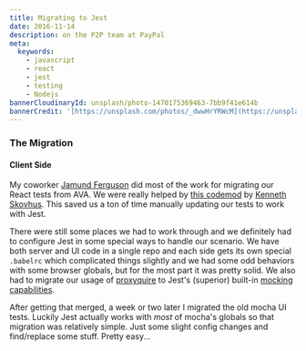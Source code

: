 ```yaml
---
title: Migrating to Jest
date: 2016-11-14
description: on the P2P team at PayPal
meta:
  keywords:
    - javascript
    - react
    - jest
    - testing
    - Nodejs
bannerCloudinaryId: unsplash/photo-1470175369463-7bb9f41e614b
bannerCredit: '[https://unsplash.com/photos/_dwwHrYRWcM](https://unsplash.com/photos/_dwwHrYRWcM)'
---
```


### The Migration

#### Client Side

My coworker [Jamund Ferguson](https://twitter.com/xjamundx) did most of the work
for migrating our React tests from AVA. We were really helped by
[this codemod](https://github.com/skovhus/jest-codemods) by
[Kenneth Skovhus](https://twitter.com/kenneth_skovhus). This saved us a ton of
time manually updating our tests to work with Jest.

There were still some places we had to work through and we definitely had to
configure Jest in some special ways to handle our scenario. We have both server
and UI code in a single repo and each side gets its own special `.babelrc` which
complicated things slightly and we had some odd behaviors with some browser
globals, but for the most part it was pretty solid. We also had to migrate our
usage of [proxyquire](https://npmjs.com/package/proxyquire) to Jest's (superior)
built-in
[mocking capabilities](http://facebook.github.io/jest/docs/manual-mocks.html).

After getting that merged, a week or two later I migrated the old mocha UI
tests. Luckily Jest actually works with _most_ of mocha's globals so that
migration was relatively simple. Just some slight config changes and
find/replace some stuff. Pretty easy...
